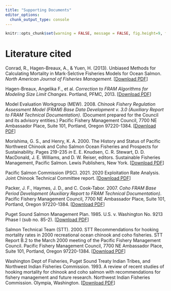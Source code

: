 ```yaml
---
title: "Supporting Documents"
editor_options: 
  chunk_output_type: console
---
```


```r
knitr::opts_chunk$set(warning = FALSE, message = FALSE, fig.height=9, fig.width=9)
```

# Literature cited

Conrad, R., Hagen-Breaux, A., & Yuen, H. (2013). Unbiased Methods for Calculating Mortality in Mark-Selctive Fisheries Models for Ocean Salmon. *North American Journal of Fisheries Management*. [<a href = "https://github.com/FRAMverse/fram_doc/raw/master/literature/Conradetal_2013_Unbiased_Methods.pdf" target = "_blank" title = "Download PDF">Download PDF</a>] 


Hagen-Breaux, Angelika F., et al. *Correction to FRAM Algorithms for Modeling Size Limit Changes*. Portland, PFMC, 2013. [<a href = "https://github.com/FRAMverse/fram_doc/raw/master/literature/Correction_to_FRAM_Algorithms_Evaluating_Size_Limit_Changes_final.pdf" target = "_blank" title = "Download PDF">Download PDF</a>]

Model Evaluation Workgroup (MEW).  2008.  *Chinook Fishery Regulation Assessment Model (FRAM)
    Base Data Development v. 3.0 (Auxiliary Report to FRAM Technical Documentation)*. (Document prepared for the Council and its advisory entities.) Pacific Fishery Management Council, 7700 NE Ambassador Place, Suite 101, Portland, Oregon 97220-1384. [<a href = "https://github.com/FRAMverse/fram_doc/raw/master/literature/chinook-fishery-regulation-assessment-model-fram-base-data-development-auxiliary-report-to-fram-technical-documentation-october-2008.pdf" target = "_blank" title = "Download PDF">Download PDF</a>]

Morishima, G. S., and Henry, K. A.  2000.  The History and Status of Pacific Northwest Chinook and Coho Salmon Ocean Fisheries and Prospects for Sustainability.  Pages 219-235 *in* E. E. Knudsen, C. R. Stewart, D. D. MacDonald, J. E. Williams, and D. W. Reiser, editors.  Sustainable Fisheries Management, Pacific Salmon.  Lewis Publishers, New York. [<a href = "https://github.com/FRAMverse/fram_doc/raw/master/literature/Morishima%20Henry%20scan.pdf" target = "_blank" title = "Download PDF">Download PDF</a>]

Pacific Salmon Commission (PSC). 2021. 2020 Exploitation Rate Analysis. Joint Chinook Technical Committee report. [<a href = "https://github.com/FRAMverse/fram_doc/raw/master/literature/TCCHINOOK-21-05.pdf" target = "_blank" title = "Download PDF">Download PDF</a>]

Packer, J. F., Haymes, J. D., and C. Cook-Tabor.  2007.  *Coho FRAM Base Period Development (Auxiliary Report to FRAM Technical Documentation)*.  Pacific Fishery Management Council, 7700 NE Ambassador Place, Suite 101, Portland, Oregon 97220-1384. [<a href = "https://github.com/FRAMverse/fram_doc/raw/master/literature/COHO_FRAM_Base_Data_Packer_0707.pdf" target = "_blank" title = "Download PDF">Download PDF</a>]

Puget Sound Salmon Management Plan.  1985.  U.S. v. Washington No. 9213 Phase I (sub no. 85-2). [<a href = "https://github.com/FRAMverse/fram_doc/raw/master/literature/ps-salmon-management-plan-1985.pdf" target = "_blank" title = "Download PDF">Download PDF</a>]

Salmon Technical Team (STT).  2000.  STT Recommendations for hooking mortality rates in 2000 recreational ocean chinook and coho fisheries.  STT Report B.2 to the March 2000 meeting of the Pacific Fishery Management Council.  Pacific Fishery Management Council, 7700 NE Ambassador Place, Suite 101, Portland, Oregon 97220-1384. [<a href = "https://github.com/FRAMverse/fram_doc/raw/master/literature/STT-Hooking-Mortality-2000.pdf" target = "_blank" title = "Download PDF">Download PDF</a>]

Washington Dept of Fisheries, Puget Sound Treaty Indian Tribes, and Northwest Indian Fisheries Commission.  1993.  A review of recent studies of hooking mortality for chinook and coho salmon with recommendations for fishery management and future research.  Northwest Indian Fisheries Commission.  Olympia, Washington. [<a href = "https://github.com/FRAMverse/fram_doc/raw/master/literature/PSSalmonComanagers1993_ReviewHookingMortalityStudies.pdf" target = "_blank" title = "Download PDF">Download PDF</a>]
